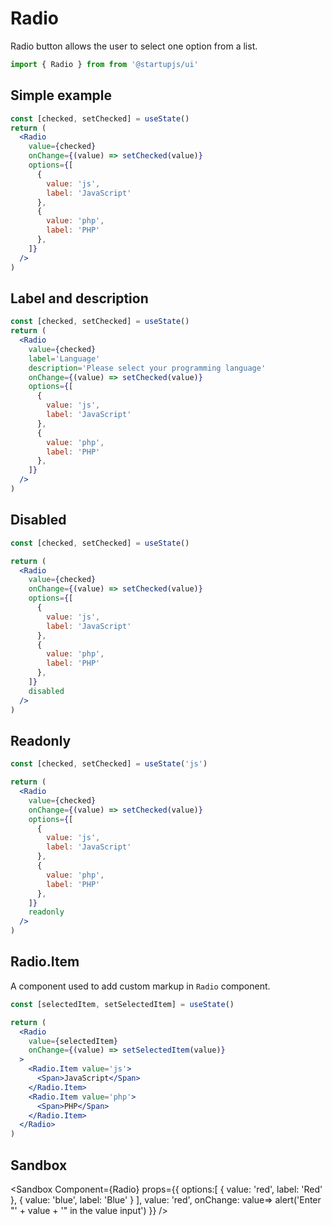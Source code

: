 
# Radio

Radio button allows the user to select one option from a list.

```jsx
import { Radio } from from '@startupjs/ui'
```

## Simple example

```jsx example
const [checked, setChecked] = useState()
return (
  <Radio
    value={checked}
    onChange={(value) => setChecked(value)}
    options={[
      {
        value: 'js',
        label: 'JavaScript'
      },
      {
        value: 'php',
        label: 'PHP'
      },
    ]}
  />
)
```

## Label and description

```jsx example
const [checked, setChecked] = useState()
return (
  <Radio
    value={checked}
    label='Language'
    description='Please select your programming language'
    onChange={(value) => setChecked(value)}
    options={[
      {
        value: 'js',
        label: 'JavaScript'
      },
      {
        value: 'php',
        label: 'PHP'
      },
    ]}
  />
)
```


## Disabled

```jsx example
const [checked, setChecked] = useState()

return (
  <Radio
    value={checked}
    onChange={(value) => setChecked(value)}
    options={[
      {
        value: 'js',
        label: 'JavaScript'
      },
      {
        value: 'php',
        label: 'PHP'
      },
    ]}
    disabled
  />
)
```

## Readonly

```jsx example
const [checked, setChecked] = useState('js')

return (
  <Radio
    value={checked}
    onChange={(value) => setChecked(value)}
    options={[
      {
        value: 'js',
        label: 'JavaScript'
      },
      {
        value: 'php',
        label: 'PHP'
      },
    ]}
    readonly
  />
)
```

## Radio.Item

A component used to add custom markup in `Radio` component.

```jsx example
const [selectedItem, setSelectedItem] = useState()

return (
  <Radio
    value={selectedItem}
    onChange={(value) => setSelectedItem(value)}
  >
    <Radio.Item value='js'>
      <Span>JavaScript</Span>
    </Radio.Item>
    <Radio.Item value='php'>
      <Span>PHP</Span>
    </Radio.Item>
  </Radio>
)
```

## Sandbox

<Sandbox
  Component={Radio}
  props={{
    options:[
      {
        value: 'red',
        label: 'Red'
      },
      {
        value: 'blue',
        label: 'Blue'
      }
    ],
    value: 'red',
    onChange: value=> alert('Enter "' + value + '" in the value input')
  }}
/>
